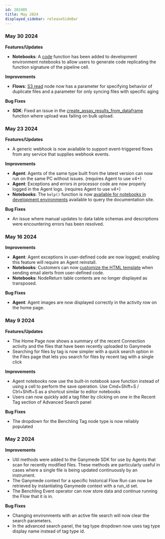 ```yaml
---
id: 202405
title: May 2024
displayed_sidebar: releaseSideBar
---
```


### May 30 2024

**Features/Updates**
- **Notebooks**: A [code](../sdk/AI.mdx#code-generation) function has been added to development environment notebooks to allow users to generate code replicating the function signature of the pipeline cell.

**Improvements**
- **Flows**: [S3 read](../nodes/App/S3_Read.md) node now has a parameter for specifying behavior of duplicate files and a parameter for only syncing files with specific aging

**Bug Fixes**
- **SDK**: Fixed an issue in the [create_assay_results_from_dataframe](../sdk/markdowns/benchling.benchling#function-benchlingcreate_assay_results_from_dataframe) function where upload was failing on bulk upload.


### May 23 2024

**Features/Updates**
- A generic webhook is now available to support event-triggered flows from any service that supplies webhook events.

**Improvements**
- **Agent**: Agents of the same type built from the latest version can now run on the same PC without issues. (requires Agent to use v4+)
- **Agent**: Exceptions and errors in processor code are now properly logged in the Agent logs. (requires Agent to use v4+)
- **Notebooks**: The `help()` function is now [available for notebooks in development environments](../sdk/AI#search-documentation) available to query the documentation site.

**Bug Fixes**
- An issue where manual updates to data table schemas and descriptions were encountering errors has been resolved.

### May 16 2024

**Improvements**
- **Agent**: Agent exceptions in user-defined code are now logged; enabling this feature will require an Agent reinstall.
- **Notebooks**: Customers can now [customize the HTML template](../sdk/SendingAlerts#sending-emails-from-execute-function) when sending email alerts from user-defined code.
- **Notebooks**: NodeReturn table contents are no longer displayed as transposed.

**Bug Fixes**
- **Agent**: Agent images are now displayed correctly in the activity row on the home page.

### May 9 2024
**Features/Updates**
- The Home Page now shows a summary of the recent Connection activity and the files that have been recently uploaded to Ganymede
- Searching for files by tag is now simpler with a quick search option in the Files page that lets you search for files by recent tag with a single click

**Improvements**
- Agent notebooks now use the built-in notebook save function instead of using a cell to perform the save operation. Use Cmd+Shift+S / Ctrl+Shift+S as a shortcut similar to editor notebooks
- Users can now quickly add a tag filter by clicking on one in the Recent Tag section of Advanced Search panel 

**Bug Fixes**
- The dropdown for the Benchling Tag node type is now reliably populated

### May 2 2024
**Improvements**
- Util methods were added to the Ganymede SDK for use by Agents that scan for recently modified files. These methods are particularly useful in cases where a single file is being updated continuously by an instrument.
- The Ganymede context for a specific historical Flow Run can now be retrieved by instantiating Ganymede context with a run_id set.
- The Benchling Event operator can now store data and continue running the Flow that it is in.

**Bug Fixes**
- Changing environments with an active file search will now clear the search parameters.
- In the advanced search panel, the tag type dropdown now uses tag type display name instead of tag type id.